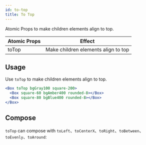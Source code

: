 ```yaml
---
id: to-top
title: To Top
---
```



Atomic Props to make children elements align to top.

| Atomic Props | Effect                              |
| ------------ | ----------------------------------- |
| toTop        | Make children elements align to top |

## Usage

Use `toTop` to make children elements align to top.

```jsx live
<Box toTop bgGray100 square-200>
  <Box square-60 bgAmber400 rounded-8></Box>
  <Box square-80 bgBlue400 rounded-8></Box>
</Box>
```

## Compose

`toTop` can compose with `toLeft`、`toCenterX`、`toRight`、`toBetween`、`toEvenly`、`toAround`:

<LayoutEngine5 />
